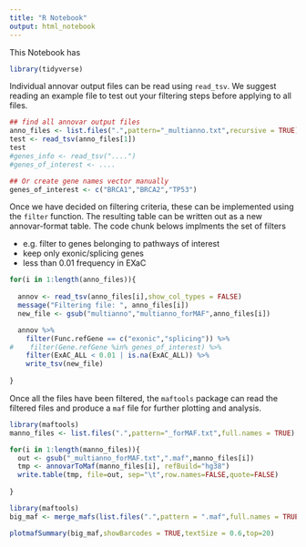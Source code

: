 ```yaml
---
title: "R Notebook"
output: html_notebook
---
```


This Notebook has

```r
library(tidyverse)
```

Individual annovar output files can be read using `read_tsv`. We suggest reading an example file to test out your filtering steps before applying to all files.


```r
## find all annovar output files
anno_files <- list.files(".",pattern="_multianno.txt",recursive = TRUE)
test <- read_tsv(anno_files[1])
test
#genes_info <- read_tsv("....")
#genes_of_interest <- ....

## Or create gene names vector manually
genes_of_interest <- c("BRCA1","BRCA2","TP53")

```


Once we have decided on filtering criteria, these can be implemented using the `filter` function. The resulting table can be written out as a new annovar-format table. The code chunk belows implments the set of filters

- e.g. filter to genes belonging to pathways of interest
- keep only exonic/splicing genes
- less than 0.01 frequency in EXaC

```r

for(i in 1:length(anno_files)){
  
  annov <- read_tsv(anno_files[i],show_col_types = FALSE)
  message("Filtering file: ", anno_files[i])
  new_file <- gsub("multianno","multianno_forMAF",anno_files[i])

  annov %>% 
    filter(Func.refGene == c("exonic","splicing")) %>%
#    filter(Gene.refGene %in% genes_of_interest) %>% 
    filter(ExAC_ALL < 0.01 | is.na(ExAC_ALL)) %>%
    write_tsv(new_file)
  
}


```

Once all the files have been filtered, the `maftools` package can read the filtered files and produce a `maf` file for further plotting and analysis.

```r
library(maftools)
manno_files <- list.files(".",pattern="_forMAF.txt",full.names = TRUE)

for(i in 1:length(manno_files)){
  out <- gsub("_multianno_forMAF.txt",".maf",manno_files[i])
  tmp <- annovarToMaf(manno_files[i], refBuild="hg38")
  write.table(tmp, file=out, sep="\t",row.names=FALSE,quote=FALSE)
  
}

```

```r
library(maftools)
big_maf <- merge_mafs(list.files(".",pattern = ".maf",full.names = TRUE))

plotmafSummary(big_maf,showBarcodes = TRUE,textSize = 0.6,top=20)


```
